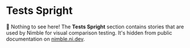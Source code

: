 
<Meta title="Tests Spright/Docs" />

# Tests Spright

🙈 Nothing to see here! The **Tests Spright** section contains stories that are
used by Nimble for visual comparison testing. It's hidden from public
documentation on [nimble.ni.dev](https://nimble.ni.dev/storybook).
